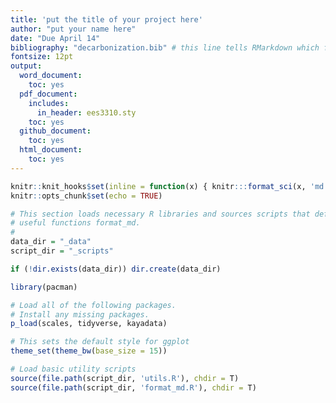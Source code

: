 ```yaml
---
title: 'put the title of your project here'
author: "put your name here"
date: "Due April 14"
bibliography: "decarbonization.bib" # this line tells RMarkdown which file to use for the bibliography
fontsize: 12pt
output: 
  word_document:
    toc: yes
  pdf_document: 
    includes:
      in_header: ees3310.sty
    toc: yes
  github_document:
    toc: yes
  html_document:
    toc: yes
---
```

```r
knitr::knit_hooks$set(inline = function(x) { knitr:::format_sci(x, 'md')})
knitr::opts_chunk$set(echo = TRUE)

# This section loads necessary R libraries and sources scripts that define 
# useful functions format_md.
# 
data_dir = "_data"
script_dir = "_scripts"

if (!dir.exists(data_dir)) dir.create(data_dir)

library(pacman)

# Load all of the following packages.
# Install any missing packages.
p_load(scales, tidyverse, kayadata)

# This sets the default style for ggplot
theme_set(theme_bw(base_size = 15))

# Load basic utility scripts
source(file.path(script_dir, 'utils.R'), chdir = T)
source(file.path(script_dir, 'format_md.R'), chdir = T)
```
